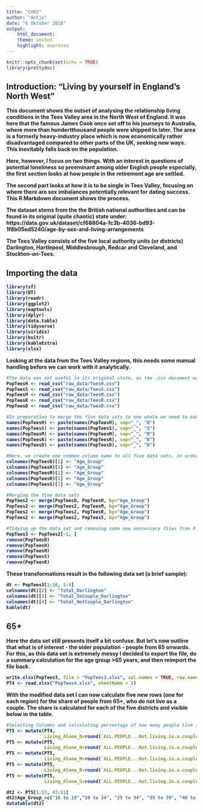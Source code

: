 ```yaml
---
title: "CH03"
author: "Antje"
date: "6 Oktober 2018"
output: 
    html_document: 
    theme: united
    highlight: espresso
---
```


```r
knitr::opts_chunk$set(echo = TRUE)
library(prettydoc)
```

## Introduction: "Living by yourself in England's North West"

<b>
This document shows the outset of analysing the relationship living conditions in the Tees Valley area in the North West of England. It was here that the famous James Cook once set off to his journeys to Australia, where more than hundertthousand people were shipped to later. The area is a formerly heavy-industry place which is now economically rather disadvantaged compared to other parts of the UK, seeking new ways. This inevitably falls back on the population. </p>
Here, however, I focus on two things. With an interest in questions of potential loneliness so preeminant among older English people especially, the first section looks at how people in the retirement age are settled. </p>
The second part looks at how it is to be single in Tees Valley, focusing on where there are sex imbalances potentially relevant for dating success. 
This R Markdown document shows the process. 

The dataset stems from the the British national authorities and can be found in its original (quite chaotic) state under: 
https://data.gov.uk/dataset/cf68804a-fc3b-4036-bd93-1f8b05ed5240/age-by-sex-and-living-arrangements

The Tees Valley consists of the five local authority units (or districts) Darlington, Hartlepool, Middlesbrough, Redcar and Cleveland, and Stockton-on-Tees.

<h2> Importing the data </h2>

```r

library(sf)
library(DT)
library(readr)
library(ggplot2)
library(maptools)
library(dplyr)
library(data.table)
library(tidyverse)
library(viridis)
library(knitr)
library(kableExtra)
library(xlsx)

```


Looking at the data from the Tees Valley regions, this needs some manual handling before we can work with it analytically. 


```r

#The data was not useful in its original state, as the .csv document was extremely messy and not accordingly formatted. A challenge. Hence, the relevant FIVE (regional) data sets were best to be extracted beforehand manually. 
PopTeesH <- read_csv("raw_data/TeesH.csv")
PopTeesS <- read_csv("raw_data/TeesS.csv")
PopTeesM <- read_csv("raw_data/TeesM.csv")
PopTeesR <- read_csv("raw_data/TeesR.csv")
PopTeesD <- read_csv("raw_data/TeesD.csv")

#In preparation to merge the five data sets to one whole we need to make some arrangements, such as relabeling the Variable Names. Each variable receives now a regional designation.
names(PopTeesH) <- paste(names(PopTeesH), sep="_", "H")
names(PopTeesS) <- paste(names(PopTeesS), sep="_", "S")
names(PopTeesM) <- paste(names(PopTeesM), sep="_", "M")
names(PopTeesR) <- paste(names(PopTeesR), sep="_", "R")
names(PopTeesD) <- paste(names(PopTeesD), sep="_", "D")

#Here, we create one common column name to all five data sets, in order to be able to merge them in the next step.
colnames(PopTeesD)[1] <- "Age_Group"
colnames(PopTeesH)[1] <- "Age_Group"
colnames(PopTeesM)[1] <- "Age_Group"
colnames(PopTeesR)[1] <- "Age_Group"
colnames(PopTeesS)[1] <- "Age_Group"

#Merging the five data sets
PopTees2 <- merge(PopTeesD, PopTeesH, by="Age_Group")
PopTees2 <- merge(PopTees2, PopTeesM, by="Age_Group")
PopTees2 <- merge(PopTees2, PopTeesR, by="Age_Group")
PopTees2 <- merge(PopTees2, PopTeesS, by="Age_Group")

#Tidying up the data set and removing some now unncessary files from R Data Section
PopTees3 <- PopTees2[-1, ] 
remove(PopTeesD)
remove(PopTeesH)
remove(PopTeesM)
remove(PopTeesS)
remove(PopTeesR)

```


These transformations result in the following data set (a brief sample):


```r

dt <- PopTees3[1:16, 1:4]
colnames(dt)[2] <- "Total_Darlington"
colnames(dt)[3] <- "Total_InCouple_Darlington"
colnames(dt)[4] <- "Total_NotCouple_Darlington"
kable(dt)

```


##  65+

Here the data set still presents itself a bit confuse. But let's now outline that what is of interest - the older population - people from 65 onwards. For this, as this data set is extremely messy I decided to export the file, do a summary calculation for the age group >65 years, and then reimport the file back.  



```r

write.xlsx(PopTees3, file = "PopTees3.xlsx", col.names = TRUE, row.names = FALSE)
PT4 <- read.xlsx("PopTees4.xlsx", sheetName = 1)

```


With the modified data set I can now calculate five new rows (one for each region) for the share of people from 65+, who do not live as a couple. The share is calculated for each of the five districts and visible below in the table.  

```r

#Selecting Columns and calculating percentage of how many people live in couples, and how many do not  
PT5 <- mutate(PT4,
              Living_Alone_D=round(`ALL.PEOPLE...Not.living.in.a.couple_D`/`ALL.PEOPLE...Total.D_D`*100, digits=1))
PT5 <- mutate(PT5,
              Living_Alone_H=round(`ALL.PEOPLE...Not.living.in.a.couple_H`/`ALL.PEOPLE...Total.H_H`*100, digits=1))
PT5 <- mutate(PT5,
              Living_Alone_M=round(`ALL.PEOPLE...Not.living.in.a.couple_M`/`ALL.PEOPLE...Total.M_M`*100, digits=1))
PT5 <- mutate(PT5,
              Living_Alone_R=round(`ALL.PEOPLE...Not.living.in.a.couple_R`/`ALL.PEOPLE...Total.R_R`*100, digits=1))
PT5 <- mutate(PT5,
              Living_Alone_S=round(`ALL.PEOPLE...Not.living.in.a.couple_S`/`ALL.PEOPLE...Total.S_S`*100, digits=1))


```


```r

dt2 <- PT5[1:17, 47:51]
dt2$Age_Group_=c("16 to 19","20 to 24", "25 to 34", "35 to 39", "40 to 44", "45 to 49","50 to 54", "55 to 59",  "60 to 64", "65 to 69", "70 to 74", "75 to 79", "80 to 84", "85 to 89", "90 and over", "ALL PEOPLE", "65+")	
datatable(dt2)
```

